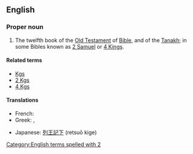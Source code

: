 ==English==
{{book of the Bible|Books of Kings}}

===Proper noun===
{{en-proper noun}}
# {{context|biblical}}  The twelfth book of the [[Old Testament]] of [[Bible]], and of the [[Tanakh]]; in some Bibles known as [[2 Samuel]] or [[4 Kings]].

====Related terms====
*[[Kgs]]
*[[2 Kgs]]
*[[4 Kgs]]

====Translations====
{{trans-top|book of the Bible}}
* French: {{t-|fr|2 Rois}}
*Greek: {{t-|el|Β' Βασιλειών||tr=B' Vasileión}}, {{t-|el|Βασιλείς Β'||tr=Vasileís B'}}
{{trans-mid}}
*Japanese: [[列王記下]] (retsuō kige)
{{trans-bottom}}

[[Category:English terms spelled with 2]]